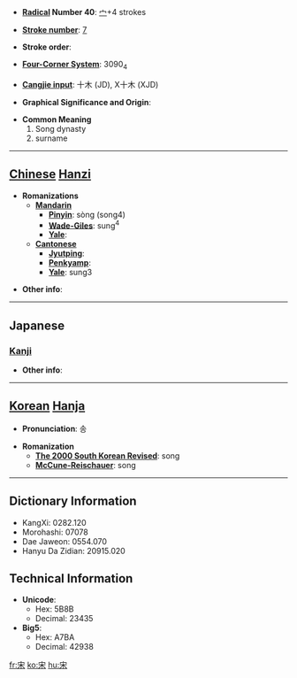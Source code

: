 * '''[[Wiktionary:Chinese radical index| Radical]] Number 40''': [[Wiktionary:Chinese radical index 宀|宀]]+4 strokes

* '''[[Wiktionary:Chinese total strokes index|Stroke number]]''': [[Wiktionary:Chinese total strokes index 7|7]]

* '''Stroke order''': 

* '''[[Wiktionary:Chinese four corner index|Four-Corner System]]''': 3090<sub>4</sub>

* '''[[Wiktionary:Chinese Cangjie index|Cangjie input]]''': 十木 (JD), X十木 (XJD)

* '''Graphical Significance and Origin''': 

* '''Common Meaning'''
*#Song dynasty
*# surname


----

== [[Chinese]] [[Hanzi]] ==

* '''Romanizations'''
** '''[[Mandarin]]'''
*** '''[[Pinyin]]''': sòng (song4)
*** '''[[Wade-Giles]]''': sung<sup>4</sup>
*** '''[[Yale]]''': 
** '''[[Cantonese]]'''
*** '''[[Jyutping]]''':
*** '''[[Penkyamp]]''': 
*** '''[[Yale]]''': sung3

* '''Other info''': 

----

==Japanese==
===[[Kanji]]===
{{kanji|on readings=[[そう]] (sō)
|kun readings=[[すまい]] (sumai), [[おる]] (oru)
}}

* '''Other info''':  

----

== [[Korean]] [[Hanja]] ==

* '''Pronunciation''': 송

* '''Romanization'''
** '''[[The 2000 South Korean Revised Romanization|The 2000 South Korean Revised]]''': song
** '''[[McCune-Reischauer]]''': song

----

== Dictionary Information ==

* KangXi: 0282.120
* Morohashi: 07078
* Dae Jaweon: 0554.070
* Hanyu Da Zidian: 20915.020

== Technical Information ==

* '''Unicode''':
** Hex: 5B8B
** Decimal: 23435
* '''Big5''':
** Hex: A7BA
** Decimal: 42938

[[fr:宋]]
[[ko:宋]]
[[hu:宋]]